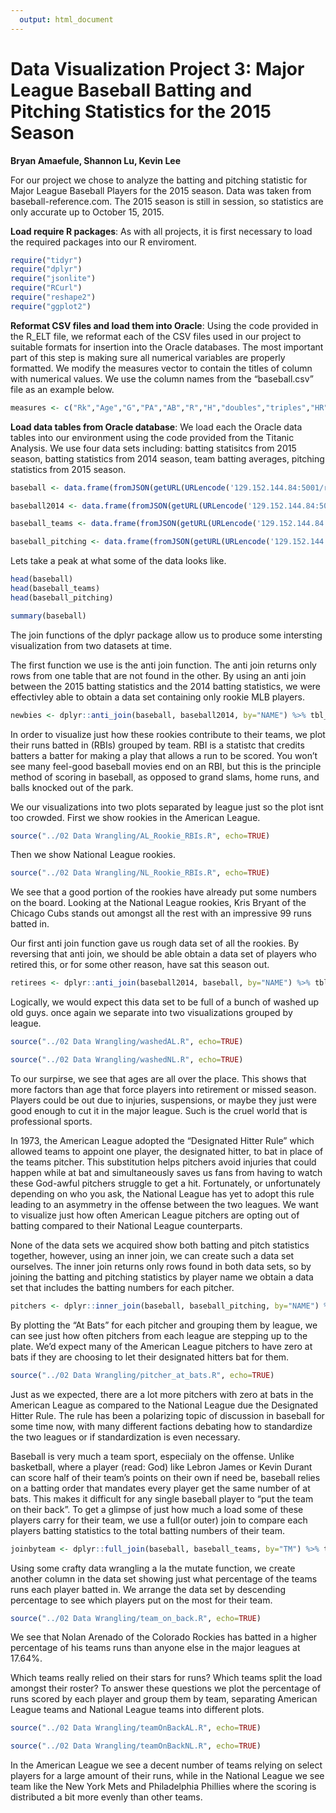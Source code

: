 ```yaml
---
  output: html_document
---
```

  Data Visualization Project 3: Major League Baseball Batting and Pitching Statistics for the 2015 Season
===
  **Bryan Amaefule, Shannon Lu, Kevin Lee**

For our project we chose to analyze the batting and pitching statistic for Major League Baseball Players for the 2015 season. Data was taken from baseball-reference.com. The 2015 season is still in session, so statistics are only accurate up to October 15, 2015.


**Load require R packages**: As with all projects, it is first necessary to load the required packages into our R enviroment.

```r
require("tidyr")
require("dplyr")
require("jsonlite")
require("RCurl")
require("reshape2")
require("ggplot2")
```


**Reformat CSV files and load them into Oracle**: Using the code provided in the R_ELT file, we reformat each of the CSV files used in our project to suitable formats for insertion into the Oracle databases. The most important part of this step is making sure all numerical variables are properly formatted. We modify the measures vector to contain the titles of column with numerical values. We use the column names from the "baseball.csv" file as an example below.

```r
measures <- c("Rk","Age","G","PA","AB","R","H","doubles","triples","HR","RBI","SB","CS","BB","SO","BA",  "OBP","SLG","OPS","TB","GDP","HBP","SH","SF","IBB")
```


**Load data tables from Oracle database**: We load each the Oracle data tables into our environment using the code provided from the Titanic Analysis. We use four data sets including: batting statisitcs from 2015 season, batting statistics from 2014 season, team batting averages, pitching statistics from 2015 season.

```r
baseball <- data.frame(fromJSON(getURL(URLencode('129.152.144.84:5001/rest/native/?query="select * from baseball"'),httpheader=c(DB='jdbc:oracle:thin:@129.152.144.84:1521/PDBF15DV.usuniversi01134.oraclecloud.internal', USER='cs329e_ba7433', PASS='orcl_ba7433', MODE='native_mode', MODEL='model', returnDimensions = 'False', returnFor = 'JSON'), verbose = TRUE), ))

baseball2014 <- data.frame(fromJSON(getURL(URLencode('129.152.144.84:5001/rest/native/?query="select * from baseball2014"'),httpheader=c(DB='jdbc:oracle:thin:@129.152.144.84:1521/PDBF15DV.usuniversi01134.oraclecloud.internal', USER='cs329e_ba7433', PASS='orcl_ba7433', MODE='native_mode', MODEL='model', returnDimensions = 'False', returnFor = 'JSON'), verbose = TRUE), ))

baseball_teams <- data.frame(fromJSON(getURL(URLencode('129.152.144.84:5001/rest/native/?query="select * from baseball_teams"'),httpheader=c(DB='jdbc:oracle:thin:@129.152.144.84:1521/PDBF15DV.usuniversi01134.oraclecloud.internal', USER='cs329e_ba7433', PASS='orcl_ba7433', MODE='native_mode', MODEL='model', returnDimensions = 'False', returnFor = 'JSON'), verbose = TRUE), ))

baseball_pitching <- data.frame(fromJSON(getURL(URLencode('129.152.144.84:5001/rest/native/?query="select * from baseball_pitching"'),httpheader=c(DB='jdbc:oracle:thin:@129.152.144.84:1521/PDBF15DV.usuniversi01134.oraclecloud.internal', USER='cs329e_ba7433', PASS='orcl_ba7433', MODE='native_mode', MODEL='model', returnDimensions = 'False', returnFor = 'JSON'), verbose = TRUE), ))
```

Lets take a peak at what some of the data looks like.
```r
head(baseball)
head(baseball_teams)
head(baseball_pitching)
```

```r
summary(baseball)
```

The join functions of the dplyr package allow us to produce some intersting visualization from two datasets at  time.

The first function we use is the anti join function. The anti join returns only rows from one table that are not found in the other. By using an anti join between the 2015 batting statistics and the 2014 batting statistics, we were effectivley able to obtain a data set containing only rookie MLB players.
```r
newbies <- dplyr::anti_join(baseball, baseball2014, by="NAME") %>% tbl_df
```

In order to visualize just how these rookies contribute to their teams, we plot their runs batted in (RBIs) grouped by team. RBI is a statistc that credits batters a batter for making a play that allows a run to be scored. You won't see many feel-good baseball movies end on an RBI, but this is the principle method of scoring in baseball, as opposed to grand slams, home runs, and balls knocked out of the park. 

We our visualizations into two plots separated by league just so the plot isnt too crowded. 
First we show rookies in the American League.

```r
source("../02 Data Wrangling/AL_Rookie_RBIs.R", echo=TRUE)
```

Then we show National League rookies.
```r
source("../02 Data Wrangling/NL_Rookie_RBIs.R", echo=TRUE)
```

We see that a good portion of the rookies have already put some numbers on the board. Looking at the National League rookies, Kris Bryant of the Chicago Cubs stands out amongst all the rest with an impressive 99 runs batted in.



Our first anti join function gave us rough data set of all the rookies. By reversing that anti join, we should be able obtain a data set of players who retired this, or for some other reason, have sat this season out.
```r
retirees <- dplyr::anti_join(baseball2014, baseball, by="NAME") %>% tbl_df
```

Logically, we would expect this data set to be full of a bunch of washed up old guys. once again we separate into two visualizations grouped by league.
```r
source("../02 Data Wrangling/washedAL.R", echo=TRUE)
```

```r
source("../02 Data Wrangling/washedNL.R", echo=TRUE)
```

To our surpirse, we see that ages are all over the place. This shows that more factors than age that force players into retirement or missed season. Players could be out due to injuries, suspensions, or maybe they just were good enough to cut it in the major league. Such is the cruel world that is professional sports.

In 1973, the American League adopted the "Designated Hitter Rule" which allowed teams to appoint one player, the designated hitter, to bat in place of the teams pitcher. This substitution helps pitchers avoid injuries that could happen while at bat and simultaneously saves us fans from having to watch these God-awful pitchers struggle to get a hit. Fortunately, or unfortunately depending on who you ask, the National League has yet to adopt this rule leading to an asymmetry in the offense between the two leagues. We want to visualize just how often American League pitchers are opting out of batting compared to their National League counterparts. 

None of the data sets we acquired show both batting and pitch statistics together, however, using an inner join, we can create such a data set ourselves. The inner join returns only rows found in both data sets, so by joining the batting and pitching statistics by player name we obtain a data set that includes the batting numbers for each pitcher.
```r
pitchers <- dplyr::inner_join(baseball, baseball_pitching, by="NAME") %>% tbl_df
```

By plotting the "At Bats" for each pitcher and grouping them by league, we can see just how often pitchers from each league are stepping up to the plate. We'd expect many of the American League pitchers to have zero at bats if they are choosing to let their designated hitters bat for them.
```r
source("../02 Data Wrangling/pitcher_at_bats.R", echo=TRUE)
```

Just as we expected, there are a lot more pitchers with zero at bats in the American League as compared to the National League due the Designated Hitter Rule. The rule has been a polarizing topic of discussion in baseball for some time now, with many different factions debating how to standardize the two leagues or if standardization is even necessary.



Baseball is very much a team sport, especiialy on the offense. Unlike basketball, where a player (read: God) like Lebron James or Kevin Durant can score half of their team's points on their own if need be, baseball relies on a batting order that mandates every player get the same number of at bats. This makes it difficult for any single baseball player to "put the team on their back". To get a glimpse of just how much a load some of these players carry for their team, we use a full(or outer) join to compare each players batting statistics to the total batting numbers of their team.
```r
joinbyteam <- dplyr::full_join(baseball, baseball_teams, by="TM") %>% tbl_df
```

Using some crafty data wrangling a la the mutate function, we create another column in the data set showing just what percentage of the teams runs each player batted in. We arrange the data set by descending percentage to see which players put on the most for their team.
```r
source("../02 Data Wrangling/team_on_back.R", echo=TRUE)
```

We see that Nolan Arenado of the Colorado Rockies has batted in a higher percentage of his teams runs than anyone else in the major leagues at 17.64%.
 
Which teams really relied on their stars for runs? Which teams split the load amongst their roster? To answer these questions we plot the percentage of runs scored by each player and group them by team, separating American League teams and National League teams into different plots.
```r
source("../02 Data Wrangling/teamOnBackAL.R", echo=TRUE)
```

```r
source("../02 Data Wrangling/teamOnBackNL.R", echo=TRUE)
```

In the American League we see a decent number of teams relying on select players for a large amount of their runs, while in the National League we see team like the New York Mets and Philadelphia Phillies where the scoring is distributed a bit more evenly than other teams.